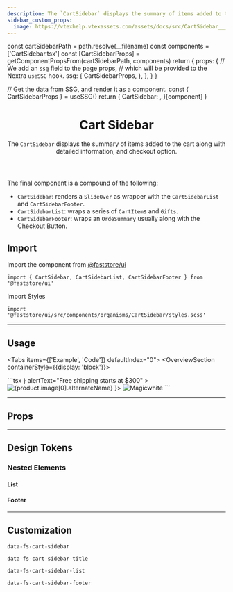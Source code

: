 ```yaml
---
description: The `CartSidebar` displays the summary of items added to the cart along with detailed information, and checkout option.
sidebar_custom_props:
  image: https://vtexhelp.vtexassets.com/assets/docs/src/CartSidebar___5863b0eb4a4a8ce9a98da5c760461e61.png
---
```




  const cartSidebarPath = path.resolve(__filename)
  const components = ['CartSidebar.tsx']
  const [CartSidebarProps] = getComponentPropsFrom(cartSidebarPath, components)
  return {
    props: {
      // We add an `ssg` field to the page props,
      // which will be provided to the Nextra `useSSG` hook.
      ssg: {
        CartSidebarProps,
      },
    },
  }
}

  // Get the data from SSG, and render it as a component.
  const { CartSidebarProps } = useSSG()
  return {
    CartSidebar: <PropsSection propsList={CartSidebarProps} />,
  }[component]
}

<header>

# Cart Sidebar

The `CartSidebar` displays the summary of items added to the cart along with detailed information, and checkout option.

</header>

The final component is a compound of the following:

- `CartSidebar`: renders a `SlideOver` as wrapper with the `CartSidebarList` and `CartSidebarFooter`.
- `CartSidebarList`: wraps a series of `CartItem`s and `Gifts`.
- `CartSidebarFooter`: wraps an `OrdeSummary` usually along with the Checkout Button.

## Import

Import the component from [@faststore/ui](/../components)

```tsx
import { CartSidebar, CartSidebarList, CartSidebarFooter } from '@faststore/ui'
```

Import Styles

```tsx
import '@faststore/ui/src/components/organisms/CartSidebar/styles.scss'
```

---

## Usage

<Tabs items={['Example', 'Code']} defaultIndex="0">
  <Tab>
    <OverviewSection containerStyle={{display: 'block'}}>
      <UIProvider>
        <CartSidebarUsage />
      </UIProvider>
    </OverviewSection>

  </Tab>
  <Tab>
    ```tsx
      <CartSidebar totalItems={0} alertIcon={<Icon name="Truck" />} alertText="Free shipping starts at $300" >
        <CartSidebarList>
          <CartItem
            price={{
              value: product.offers.offers[0].price,
              listPrice: product.offers.offers[0].listPrice,
              formatter: useFormattedPrice,
            }}
            quantity={3}
          >
          <CartItemImage>
            <img
              data-fs-image
              src={product.image[0].url}
              alt={product.image[0].alternateName}
            />
          </CartItemImage>
          <CartItemSummary
            title={product.isVariantOf.name}
            activeVariations={activeVariations}
          />
          </CartItem>
          <Gift icon={<Icon name="Tag" />}>
            <GiftImage>
              <img
                src="https://storeframework.vtexassets.com/arquivos/ids/190902/unsplash-magic-mouse.jpg?v=637800136963870000"
                alt="Magicwhite"
                width={89}
                height={89}
              />
            </GiftImage>
            <GiftContent
              productName="Apple Magic Mouse"
              price={{ value: 999, listPrice: 999, formatter: useFormattedPrice }}
            />
          </Gift>
        </CartSidebarList>
        <CartSidebarFooter>
          <OrderSummary
            subtotalLabel="Subtotal (3 products)"
            subtotalValue="$1,200"
            discountValue="-$100"
            totalValue="$1,100"
          />
        </CartSidebarFooter>
      </CartSidebar>
    ```

  </Tab>
</Tabs>

---

## Props

<CartSidebarPropsSection component="CartSidebar" />

---

## Design Tokens

<TokenTable>
  <TokenRow
    token="--fs-cart-sidebar-bkg-color"
    value="var(--fs-color-neutral-bkg)"
    isColor
  />
</TokenTable>

### Nested Elements

#### List

<TokenTable>
  <TokenRow
    token="--fs-cart-sidebar-list-padding"
    value="var(--fs-spacing-3)"
  />
</TokenTable>

#### Footer

<TokenTable>
  <TokenRow
    token="--fs-cart-sidebar-footer-bkg-color"
    value="var(--fs-color-neutral-0)"
    isColor
  />
  <TokenRow
    token="--fs-cart-sidebar-footer-box-shadow"
    value="0 0 6px rgb(0 0 0 / 20%)"
  />
</TokenTable>

---

## Customization

`data-fs-cart-sidebar`

`data-fs-cart-sidebar-title`

`data-fs-cart-sidebar-list`

`data-fs-cart-sidebar-footer`
